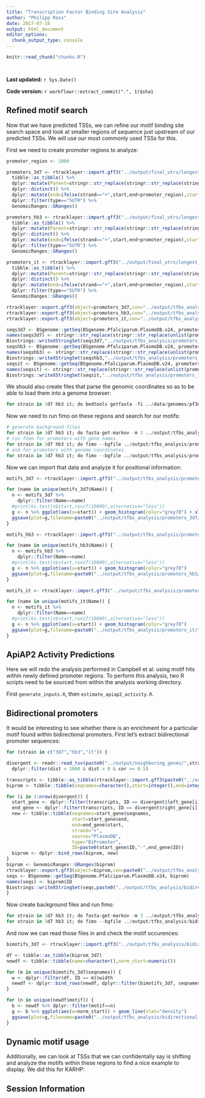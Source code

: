 ```yaml
---
title: "Transcription Factor Binding Site Analysis"
author: "Philipp Ross"
date: 2017-07-16
output: html_document
editor_options: 
  chunk_output_type: console
---
```


```r
knitr::read_chunk("chunks.R")
```

```r
```

```r
```

**Last updated:** `r Sys.Date()`

**Code version:** `r workflowr::extract_commit(".", 1)$sha1`

## Refined motif search

Now that we have predicted TSSs, we can refine our motif binding site search space and look at smaller regions of sequence just upstream of our predicted TSSs. We will use our most commonly used TSSs for this.

First we need to create promoter regions to analyze:

```r
promoter_region <- 1000

promoters_3d7 <- rtracklayer::import.gff3("../output/final_utrs/longest_utrs_3d7_plasmodb_compatible.gff") %>% 
  tibble::as_tibble() %>% 
  dplyr::mutate(Parent=stringr::str_replace(stringr::str_replace(stringr::str_replace(unlist(Parent), "rna_", ""), "-1", ""),"[.][0-9]","")) %>% 
  dplyr::distinct() %>%
  dplyr::mutate(end=ifelse(strand=="+",start,end+promoter_region),start=ifelse(strand=="+",start-promoter_region,end)) %>%
  dplyr::filter(type=="5UTR") %>%
  GenomicRanges::GRanges()

promoters_hb3 <- rtracklayer::import.gff3("../output/final_utrs/longest_utrs_hb3_plasmodb_compatible.gff") %>% 
  tibble::as_tibble() %>% 
  dplyr::mutate(Parent=stringr::str_replace(stringr::str_replace(stringr::str_replace(unlist(Parent), "rna_", ""), "-1", ""),"[.][0-9]","")) %>% 
  dplyr::distinct() %>%
  dplyr::mutate(end=ifelse(strand=="+",start,end+promoter_region),start=ifelse(strand=="+",start-promoter_region,end)) %>%
  dplyr::filter(type=="5UTR") %>%
  GenomicRanges::GRanges()

promoters_it <- rtracklayer::import.gff3("../output/final_utrs/longest_utrs_it_plasmodb_compatible.gff") %>% 
  tibble::as_tibble() %>% 
  dplyr::mutate(Parent=stringr::str_replace(stringr::str_replace(stringr::str_replace(unlist(Parent), "rna_", ""), "-1", ""),"[.][0-9]","")) %>% 
  dplyr::distinct() %>%
  dplyr::mutate(end=ifelse(strand=="+",start,end+promoter_region),start=ifelse(strand=="+",start-promoter_region,end)) %>%
  dplyr::filter(type=="5UTR") %>%
  GenomicRanges::GRanges()

rtracklayer::export.gff3(object=promoters_3d7,con="../output/tfbs_analysis/promoters_3d7.gff")
rtracklayer::export.gff3(object=promoters_hb3,con="../output/tfbs_analysis/promoters_hb3.gff")
rtracklayer::export.gff3(object=promoters_it,con="../output/tfbs_analysis/promoters_it.gff")

seqs3d7 <- BSgenome::getSeq(BSgenome.Pfalciparum.PlasmoDB.v24, promoters_3d7)
names(seqs3d7) <- stringr::str_replace(stringr::str_replace(unlist(promoters_3d7$Parent), "rna_", ""), "-1", "")
Biostrings::writeXStringSet(seqs3d7,"../output/tfbs_analysis/promoters_3d7.fasta")
seqshb3 <- BSgenome::getSeq(BSgenome.Pfalciparum.PlasmoDB.v24, promoters_hb3)
names(seqshb3) <- stringr::str_replace(stringr::str_replace(unlist(promoters_hb3$Parent), "rna_", ""), "-1", "")
Biostrings::writeXStringSet(seqshb3,"../output/tfbs_analysis/promoters_hb3.fasta")
seqsit <- BSgenome::getSeq(BSgenome.Pfalciparum.PlasmoDB.v24, promoters_it)
names(seqsit) <- stringr::str_replace(stringr::str_replace(unlist(promoters_it$Parent), "rna_", ""), "-1", "")
Biostrings::writeXStringSet(seqsit,"../output/tfbs_analysis/promoters_it.fasta")
```

We should also create files that parse the genomic coordinates so as to be able to load them into a genome browser:

```r
for strain in 3d7 hb3 it; do bedtools getfasta -fi ../data/genomes/pf3d7/PlasmoDB-24_Pfalciparum3D7_Genome.fasta -bed ../output/tfbs_analysis/promoters_it.gff -fo ../output/tfbs_analysis/promoters_it_genome_coords.fasta -s; done
```

Now we need to run fimo on these regions and search for our motifs:

```r
# generate background files
for strain in 3d7 hb3 it; do fasta-get-markov -m 3 ../output/tfbs_analysis/promoters_${strain}.fasta ../output/tfbs_analysis/promoters_${strain}.background; done
# run fimo for promoters with gene names
for strain in 3d7 hb3 it; do fimo --bgfile ../output/tfbs_analysis/promoters_${strain}.background --no-qvalue -oc ../output/tfbs_analysis/promoters_${strain} --thresh 1e-2 ../data/motif_cores/ap2_pbm_cores.meme ../output/tfbs_analysis/promoters_${strain}.fasta; done
# and for promoters with genome coordinates
for strain in 3d7 hb3 it; do fimo --bgfile ../output/tfbs_analysis/promoters_${strain}.background --no-qvalue --parse-genomic-coord -oc ../output/tfbs_analysis/promoters_${strain}_genome_coords --thresh 1e-2 ../data/motif_cores/ap2_pbm_cores.meme ../output/tfbs_analysis/promoters_${strain}_genome_coords.fasta; done
```

Now we can import that data and analyze it for positional information:

```r
motifs_3d7 <- rtracklayer::import.gff3("../output/tfbs_analysis/promoters_3d7/fimo.gff") %>% tibble::as_tibble()

for (name in unique(motifs_3d7$Name)) {
  n <- motifs_3d7 %>% 
    dplyr::filter(Name==name)
  #print(ks.test(n$start,runif(10000),alternative="less"))
  g <- n %>% ggplot(aes(x=start)) + geom_histogram(color="grey70") + xlab("Start Site") + ylab("Frequency")
  ggsave(plot=g,filename=paste0("../output/tfbs_analysis/promoters_3d7/",name,".pdf"))
}

motifs_hb3 <- rtracklayer::import.gff3("../output/tfbs_analysis/promoters_hb3/fimo.gff") %>% tibble::as_tibble()

for (name in unique(motifs_hb3$Name)) {
  n <- motifs_hb3 %>% 
    dplyr::filter(Name==name)
  #print(ks.test(n$start,runif(10000),alternative="less"))
  g <- n %>% ggplot(aes(x=start)) + geom_histogram(color="grey70")
  ggsave(plot=g,filename=paste0("../output/tfbs_analysis/promoters_hb3/",name,".pdf"))
}

motifs_it <- rtracklayer::import.gff3("../output/tfbs_analysis/promoters_it/fimo.gff") %>% tibble::as_tibble()

for (name in unique(motifs_it$Name)) {
  n <- motifs_it %>% 
    dplyr::filter(Name==name)
  #print(ks.test(n$start,runif(10000),alternative="less"))
  g <- n %>% ggplot(aes(x=start)) + geom_histogram(color="grey70")
  ggsave(plot=g,filename=paste0("../output/tfbs_analysis/promoters_it/",name,".pdf"))
}
```

## ApiAP2 Activity Predictions

Here we will redo the analysis performed in Campbell et al. using motif hits within newly defined promoter regions. To perform this analysis, two R scripts need to be sourced from within the analysis working directory.

First `generate_inputs.R`, then `estimate_apiap2_activity.R`.

## Bidirectional promoters

It would be interesting to see whether there is an enrichment for a particular motif found within bidirectional promoters. First let's extract bidirectional promoter sequences:

```r
for (strain in c("3d7","hb3","it")) {

divergent <- readr::read_tsv(paste0("../output/neighboring_genes/",strain,"_divergent.tsv")) %>%
  dplyr::filter(dist < 1000 & dist > 0 & cor >= 0.5)

transcripts <- tibble::as_tibble(rtracklayer::import.gff3(paste0("../output/neighboring_genes/full_transcripts_",strain,".gff")))
biprom <- tibble::tibble(seqnames=character(),start=integer(),end=integer(),strand=character(),source=character(),type=character(),ID=character())

for (i in 1:nrow(divergent)) {
  start_gene <- dplyr::filter(transcripts, ID == divergent$left_gene[i])
  end_gene <- dplyr::filter(transcripts, ID == divergent$right_gene[i])
  new <- tibble::tibble(seqnames=start_gene$seqnames,
                        start=start_gene$end,
                        end=end_gene$start,
                        strand="+",
                        source="PlasmoDB",
                        type="BiPromoter",
                        ID=paste0(start_gene$ID,"-",end_gene$ID))
  biprom <- dplyr::bind_rows(biprom, new)
}
biprom <- GenomicRanges::GRanges(biprom)
rtracklayer::export.gff3(object=biprom,con=paste0("../output/tfbs_analysis/bidirectional_",strain,".gff"))
seqs <- BSgenome::getSeq(BSgenome.Pfalciparum.PlasmoDB.v24, biprom)
names(seqs) <- biprom$ID
Biostrings::writeXStringSet(seqs,paste0("../output/tfbs_analysis/bidirectional_",strain,".fasta"))
}
```

Now create background files and run fimo:

```r
for strain in 3d7 hb3 it; do fasta-get-markov -m 3 ../output/tfbs_analysis/bidirectional_${strain}.fasta ../output/tfbs_analysis/bidirectional_${strain}.background; done
for strain in 3d7 hb3 it; do fimo --bgfile ../output/tfbs_analysis/bidirectional_${strain}.background --no-qvalue -oc ../output/tfbs_analysis/bidirectional_${strain} --thresh 1e-2 ../data/motif_cores/ap2_pbm_cores.meme ../output/tfbs_analysis/bidirectional_${strain}.fasta; done
```

And now we can read those files in and check the motif occurences:

```r
bimotifs_3d7 <- rtracklayer::import.gff3("../output/tfbs_analysis/bidirectional_3d7/fimo.gff") %>% tibble::as_tibble()

df <- tibble::as_tibble(biprom_3d7)
newdf <- tibble::tibble(name=character(),norm_start=numeric())

for (m in unique(bimotifs_3d7$seqnames)) {
  w <- dplyr::filter(df, ID == m)$width
  newdf <- dplyr::bind_rows(newdf, dplyr::filter(bimotifs_3d7, seqnames == m) %>% dplyr::transmute(name=seqnames, norm_start = start / w, motif=Name))
}

for (n in unique(newdf$motif)) {
  b <- newdf %>% dplyr::filter(motif==n)
  g <- b %>% ggplot(aes(x=norm_start)) + geom_line(stat="density")
  ggsave(plot=g,filename=paste0("../output/tfbs_analysis/bidirectional_3d7/",n,".pdf"))
}
```

## Dynamic motif usage

Additionally, we can look at TSSs that we can confidentally say is shifting and analyze the motifs within these regions to find a nice example to display. We did this for KARHP:




## Session Information

```r
```
